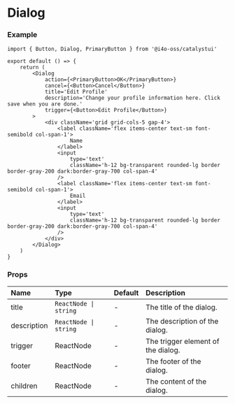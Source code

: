 
# Dialog

<DemoCard>
	<Dialog
		action={<PrimaryButton>OK</PrimaryButton>}
		cancel={<Button>Cancel</Button>}
		title='Edit Profile'
		description='Change your profile information here. Click save when you are done.'
		trigger={<Button>Edit Profile</Button>}
	>
		<div className='grid grid-cols-5 gap-4'>
			<label className='flex items-center text-sm font-semibold col-span-1'>
				Name
			</label>
			<input
				type='text'
				className='h-12 bg-transparent rounded-lg border border-gray-200 dark:border-gray-700 col-span-4'
			/>
			<label className='flex items-center text-sm font-semibold col-span-1'>
				Email
			</label>
			<input
				type='text'
				className='h-12 bg-transparent rounded-lg border border-gray-200 dark:border-gray-700 col-span-4'
			/>
		</div>
	</Dialog>
</DemoCard>

### Example

```tsx
import { Button, Dialog, PrimaryButton } from '@i4o-oss/catalystui'

export default () => {
	return (
		<Dialog
			action={<PrimaryButton>OK</PrimaryButton>}
			cancel={<Button>Cancel</Button>}
			title='Edit Profile'
			description='Change your profile information here. Click save when you are done.'
			trigger={<Button>Edit Profile</Button>}
		>
			<div className='grid grid-cols-5 gap-4'>
				<label className='flex items-center text-sm font-semibold col-span-1'>
					Name
				</label>
				<input
					type='text'
					className='h-12 bg-transparent rounded-lg border border-gray-200 dark:border-gray-700 col-span-4'
				/>
				<label className='flex items-center text-sm font-semibold col-span-1'>
					Email
				</label>
				<input
					type='text'
					className='h-12 bg-transparent rounded-lg border border-gray-200 dark:border-gray-700 col-span-4'
				/>
			</div>
		</Dialog>
	)
}
```

### Props

| Name        | Type                  | Default | Description                        |
| :---------- | :-------------------- | :------ | :--------------------------------- |
| title       | `ReactNode \| string` | -       | The title of the dialog.           |
| description | `ReactNode \| string` | -       | The description of the dialog.     |
| trigger     | ReactNode             | -       | The trigger element of the dialog. |
| footer      | ReactNode             | -       | The footer of the dialog.          |
| children    | ReactNode             | -       | The content of the dialog.         |
